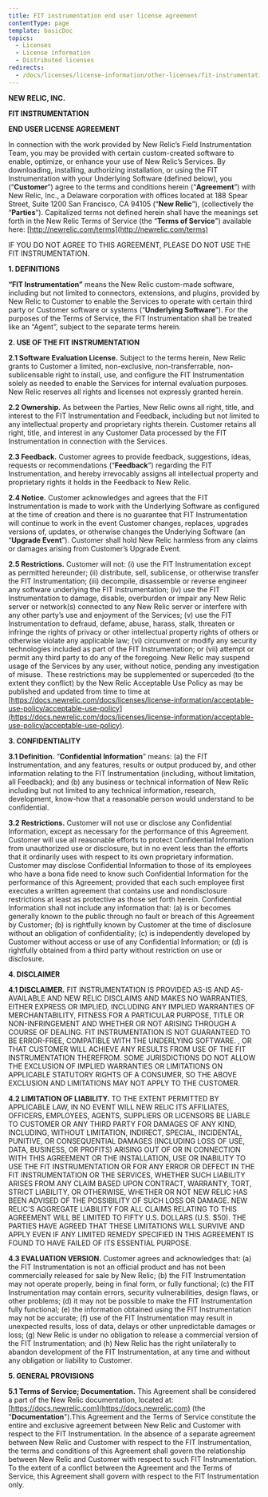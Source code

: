 ```yaml
---
title: FIT instrumentation end user license agreement
contentType: page
template: basicDoc
topics:
  - Licenses
  - License information
  - Distributed licenses
redirects:
  - /docs/licenses/license-information/other-licenses/fit-instrumentation-end-user-license-agreement
---
```


**NEW RELIC, INC.**

**FIT INSTRUMENTATION**

**END USER LICENSE AGREEMENT**

In connection with the work provided by New Relic’s Field Instrumentation Team, you may be provided with certain custom-created software to enable, optimize, or enhance your use of New Relic’s Services. By downloading, installing, authorizing installation, or using the FIT Instrumentation with your Underlying Software (defined below), you (“**Customer**”) agree to the terms and conditions herein (“**Agreement**”) with New Relic, Inc., a Delaware corporation with offices located at 188 Spear Street, Suite 1200 San Francisco, CA 94105 (“**New Relic**”), (collectively the “**Parties**”). Capitalized terms not defined herein shall have the meanings set forth in the New Relic Terms of Service (the “**Terms of Service**”) available here: [http://newrelic.com/terms](http://newrelic.com/terms)

IF YOU DO NOT AGREE TO THIS AGREEMENT, PLEASE DO NOT USE THE FIT INSTRUMENTATION.

**1. DEFINITIONS**

**“FIT Instrumentation”** means the New Relic custom-made software, including but not limited to connectors, extensions, and plugins, provided by New Relic to Customer to enable the Services to operate with certain third party or Customer software or systems (“**Underlying Software**”). For the purposes of the Terms of Service, the FIT Instrumentation shall be treated like an “Agent”, subject to the separate terms herein.

**2. USE OF THE FIT INSTRUMENTATION**

**2.1 Software Evaluation License.** Subject to the terms herein, New Relic grants to Customer a limited, non-exclusive, non-transferrable, non-sublicensable right to install, use, and configure the FIT Instrumentation solely as needed to enable the Services for internal evaluation purposes. New Relic reserves all rights and licenses not expressly granted herein.

**2.2 Ownership.** As between the Parties, New Relic owns all right, title, and interest to the FIT Instrumentation and Feedback, including but not limited to any intellectual property and proprietary rights therein. Customer retains all right, title, and interest in any Customer Data processed by the FIT Instrumentation in connection with the Services.

**2.3 Feedback.** Customer agrees to provide feedback, suggestions, ideas, requests or recommendations (“**Feedback**”) regarding the FIT Instrumentation, and hereby irrevocably assigns all intellectual property and proprietary rights it holds in the Feedback to New Relic.

**2.4 Notice.** Customer acknowledges and agrees that the FIT Instrumentation is made to work with the Underlying Software as configured at the time of creation and there is no guarantee that FIT Instrumentation will continue to work in the event Customer changes, replaces, upgrades versions of, updates, or otherwise changes the Underlying Software (an “**Upgrade Event**”). Customer shall hold New Relic harmless from any claims or damages arising from Customer’s Upgrade Event.

**2.5 Restrictions.** Customer will not: (i) use the FIT Instrumentation except as permitted hereunder; (ii) distribute, sell, sublicense, or otherwise transfer the FIT Instrumentation; (iii) decompile, disassemble or reverse engineer any software underlying the FIT Instrumentation; (iv) use the FIT Instrumentation to damage, disable, overburden or impair any New Relic server or network(s) connected to any New Relic server or interfere with any other party’s use and enjoyment of the Services; (v) use the FIT Instrumentation to defraud, defame, abuse, harass, stalk, threaten or infringe the rights of privacy or other intellectual property rights of others or otherwise violate any applicable law; (vi) circumvent or modify any security technologies included as part of the FIT Instrumentation; or (vii) attempt or permit any third party to do any of the foregoing. New Relic may suspend usage of the Services by any user, without notice, pending any investigation of misuse.  These restrictions may be supplemented or superceded (to the extent they conflict) by the New Relic Acceptable Use Policy as may be published and updated from time to time at [https://docs.newrelic.com/docs/licenses/license-information/acceptable-use-policy/acceptable-use-policy](https://docs.newrelic.com/docs/licenses/license-information/acceptable-use-policy/acceptable-use-policy).

**3. CONFIDENTIALITY**

**3.1 Definition.** “**Confidential Information**” means: (a) the FIT Instrumentation, and any features, results or output produced by, and other information relating to the FIT Instrumentation (including, without limitation, all Feedback); and (b) any business or technical information of New Relic including but not limited to any technical information, research, development, know-how that a reasonable person would understand to be confidential.

**3.2** **Restrictions.** Customer will not use or disclose any Confidential Information, except as necessary for the performance of this Agreement. Customer will use all reasonable efforts to protect Confidential Information from unauthorized use or disclosure, but in no event less than the efforts that it ordinarily uses with respect to its own proprietary information. Customer may disclose Confidential Information to those of its employees who have a bona fide need to know such Confidential Information for the performance of this Agreement; provided that each such employee first executes a written agreement that contains use and nondisclosure restrictions at least as protective as those set forth herein. Confidential Information shall not include any information that: (a) is or becomes generally known to the public through no fault or breach of this Agreement by Customer; (b) is rightfully known by Customer at the time of disclosure without an obligation of confidentiality; (c) is independently developed by Customer without access or use of any Confidential Information; or (d) is rightfully obtained from a third party without restriction on use or disclosure.

**4. DISCLAIMER**

**4.1 DISCLAIMER.** FIT INSTRUMENTATION IS PROVIDED AS-IS AND AS-AVAILABLE AND NEW RELIC DISCLAIMS AND MAKES NO WARRANTIES, EITHER EXPRESS OR IMPLIED, INCLUDING ANY IMPLIED WARRANTIES OF MERCHANTABILITY, FITNESS FOR A PARTICULAR PURPOSE, TITLE OR NON-INFRINGEMENT AND WHETHER OR NOT ARISING THROUGH A COURSE OF DEALING. FIT INSTRUMENTATION IS NOT GUARANTEED TO BE ERROR-FREE, COMPATIBLE WITH THE UNDERLYING SOFTWARE. , OR THAT CUSTOMER WILL ACHIEVE ANY RESULTS FROM USE OF THE FIT INSTRUMENTATION THEREFROM. SOME JURISDICTIONS DO NOT ALLOW THE EXCLUSION OF IMPLIED WARRANTIES OR LIMITATIONS ON APPLICABLE STATUTORY RIGHTS OF A CONSUMER, SO THE ABOVE EXCLUSION AND LIMITATIONS MAY NOT APPLY TO THE CUSTOMER.

**4.2 LIMITATION OF LIABILITY.** TO THE EXTENT PERMITTED BY APPLICABLE LAW, IN NO EVENT WILL NEW RELIC ITS AFFILIATES, OFFICERS, EMPLOYEES, AGENTS, SUPPLIERS OR LICENSORS BE LIABLE TO CUSTOMER OR ANY THIRD PARTY FOR DAMAGES OF ANY KIND, INCLUDING, WITHOUT LIMITATION, INDIRECT, SPECIAL, INCIDENTAL, PUNITIVE, OR CONSEQUENTIAL DAMAGES (INCLUDING LOSS OF USE, DATA, BUSINESS, OR PROFITS) ARISING OUT OF OR IN CONNECTION WITH THIS AGREEMENT OR THE INSTALLATION, USE OR INABILITY TO USE THE FIT INSTRUMENTATION OR FOR ANY ERROR OR DEFECT IN THE FIT INSTRUMENTATION OR THE SERVICES, WHETHER SUCH LIABILITY ARISES FROM ANY CLAIM BASED UPON CONTRACT, WARRANTY, TORT, STRICT LIABILITY, OR OTHERWISE, WHETHER OR NOT NEW RELIC HAS BEEN ADVISED OF THE POSSIBILITY OF SUCH LOSS OR DAMAGE. NEW RELIC'S AGGREGATE LIABILITY FOR ALL CLAIMS RELATING TO THIS AGREEMENT WILL BE LIMITED TO FIFTY U.S. DOLLARS (U.S. $50). THE PARTIES HAVE AGREED THAT THESE LIMITATIONS WILL SURVIVE AND APPLY EVEN IF ANY LIMITED REMEDY SPECIFIED IN THIS AGREEMENT IS FOUND TO HAVE FAILED OF ITS ESSENTIAL PURPOSE.

**4.3 EVALUATION VERSION.** Customer agrees and acknowledges that: (a) the FIT Instrumentation is not an official product and has not been commercially released for sale by New Relic; (b) the FIT Instrumentation may not operate properly, being in final form, or fully functional; (c) the FIT Instrumentation may contain errors, security vulnerabilities, design flaws, or other problems; (d) it may not be possible to make the FIT Instrumentation fully functional; (e) the information obtained using the FIT Instrumentation may not be accurate; (f) use of the FIT Instrumentation may result in unexpected results, loss of data, delays or other unpredictable damages or loss; (g) New Relic is under no obligation to release a commercial version of the FIT Instrumentation; and (h) New Relic has the right unilaterally to abandon development of the FIT Instrumentation, at any time and without any obligation or liability to Customer.

**5. GENERAL PROVISIONS**

**5.1 Terms of Service; Documentation.** This Agreement shall be considered a part of the New Relic documentation, located at: [https://docs.newrelic.com](https://docs.newrelic.com) (the "**Documentation**").This Agreement and the Terms of Service constitute the entire and exclusive agreement between New Relic and Customer with respect to the FIT Instrumentation. In the absence of a separate agreement between New Relic and Customer with respect to the FIT Instrumentation, the terms and conditions of this Agreement shall govern the relationship between New Relic and Customer with respect to such FIT Instrumentation.  To the extent of a conflict between the Agreement and the Terms of Service, this Agreement shall govern with respect to the FIT Instrumentation only.
